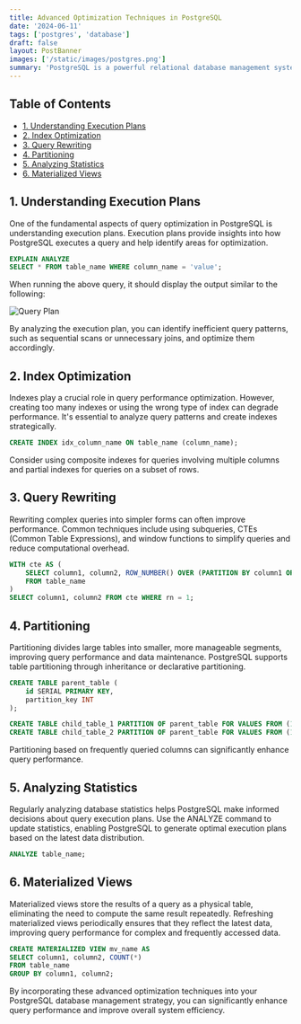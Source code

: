 ```yaml
---
title: Advanced Optimization Techniques in PostgreSQL
date: '2024-06-11'
tags: ['postgres', 'database']
draft: false
layout: PostBanner
images: ['/static/images/postgres.png']
summary: 'PostgreSQL is a powerful relational database management system that offers numerous optimization techniques'
---
```


## Table of Contents

- [1. Understanding Execution Plans](#1-understanding-execution-plans)
- [2. Index Optimization](#2-index-optimization)
- [3. Query Rewriting](#3-query-rewriting)
- [4. Partitioning](#4-partitioning)
- [5. Analyzing Statistics](#5-analyzing-statistics)
- [6. Materialized Views](#6-materialized-views)

## 1. Understanding Execution Plans

One of the fundamental aspects of query optimization in PostgreSQL is understanding execution plans. Execution plans provide insights into how PostgreSQL executes a query and help identify areas for optimization.

```sql:analyze.sql
EXPLAIN ANALYZE
SELECT * FROM table_name WHERE column_name = 'value';

```

When running the above query, it should display the output similar to the following:

![Query Plan](/static/images/query-plan.webp)

By analyzing the execution plan, you can identify inefficient query patterns, such as sequential scans or unnecessary joins, and optimize them accordingly.

## 2. Index Optimization

Indexes play a crucial role in query performance optimization. However, creating too many indexes or using the wrong type of index can degrade performance. It's essential to analyze query patterns and create indexes strategically.

```sql:index.sql
CREATE INDEX idx_column_name ON table_name (column_name);

```

Consider using composite indexes for queries involving multiple columns and partial indexes for queries on a subset of rows.

## 3. Query Rewriting

Rewriting complex queries into simpler forms can often improve performance. Common techniques include using subqueries, CTEs (Common Table Expressions), and window functions to simplify queries and reduce computational overhead.

```sql:rewrite.sql
WITH cte AS (
    SELECT column1, column2, ROW_NUMBER() OVER (PARTITION BY column1 ORDER BY column2) AS rn
    FROM table_name
)
SELECT column1, column2 FROM cte WHERE rn = 1;

```

## 4. Partitioning

Partitioning divides large tables into smaller, more manageable segments, improving query performance and data maintenance. PostgreSQL supports table partitioning through inheritance or declarative partitioning.

```sql:partition.sql
CREATE TABLE parent_table (
    id SERIAL PRIMARY KEY,
    partition_key INT
);

CREATE TABLE child_table_1 PARTITION OF parent_table FOR VALUES FROM (1) TO (100);
CREATE TABLE child_table_2 PARTITION OF parent_table FOR VALUES FROM (101) TO (200);

```

Partitioning based on frequently queried columns can significantly enhance query performance.

## 5. Analyzing Statistics

Regularly analyzing database statistics helps PostgreSQL make informed decisions about query execution plans. Use the ANALYZE command to update statistics, enabling PostgreSQL to generate optimal execution plans based on the latest data distribution.

```sql:analyze.sql
ANALYZE table_name;

```

## 6. Materialized Views

Materialized views store the results of a query as a physical table, eliminating the need to compute the same result repeatedly. Refreshing materialized views periodically ensures that they reflect the latest data, improving query performance for complex and frequently accessed data.

```sql:view.sql
CREATE MATERIALIZED VIEW mv_name AS
SELECT column1, column2, COUNT(*)
FROM table_name
GROUP BY column1, column2;

```

By incorporating these advanced optimization techniques into your PostgreSQL database management strategy, you can significantly enhance query performance and improve overall system efficiency.
